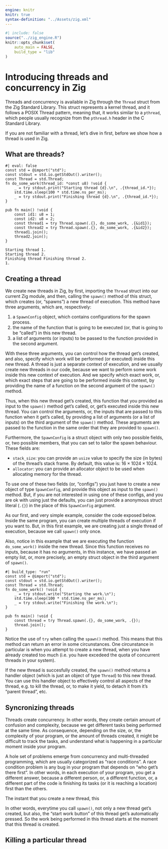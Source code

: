 ```yaml
---
engine: knitr
knitr: true
syntax-definition: "../Assets/zig.xml"
---
```


```r
#| include: false
source("../zig_engine.R")
knitr::opts_chunk$set(
    auto_main = FALSE,
    build_type = "lib"
)
```



# Introducing threads and concurrency in Zig

Threads and concurrency is available in Zig through the `Thread` struct
from the Zig Standard Library. This struct represents a kernel thread, and it follows a POSIX Thread pattern,
meaning that, it works similar to a `pthread`, which people usually recognize from the `pthread.h` header
in the C Standard Library.

If you are not familiar with a thread, let's dive in first, before we show how a
thread is used in Zig.


## What are threads?



```zig
#| eval: false
const std = @import("std");
const stdout = std.io.getStdOut().writer();
const Thread = std.Thread;
fn do_some_work(thread_id: *const u8) !void {
    _ = try stdout.print("Starting thread {d}.\n", .{thread_id.*});
    std.time.sleep(100 * std.time.ns_per_ms);
    _ = try stdout.print("Finishing thread {d}.\n", .{thread_id.*});
}

pub fn main() !void {
    const id1: u8 = 1;
    const id2: u8 = 2;
    const thread1 = try Thread.spawn(.{}, do_some_work, .{&id1});
    const thread2 = try Thread.spawn(.{}, do_some_work, .{&id2});
    thread1.join();
    thread2.join();
}
```

```
Starting thread 1.
Starting thread 2.
Finishing thread Finishing thread 2.
1.
```




## Creating a thread

We create new threads in Zig, by first, importing the `Thread` struct into
our current Zig module, and then, calling the `spawn()` method of this struct,
which creates (or, "spawns") a new thread of execution.
This method have three arguments, which are, respectively:

1. a `SpawnConfig` object, which contains configurations for the spawn process.
1. the name of the function that is going to be executed (or, that is going to be "called") in this new thread.
1. a list of arguments (or inputs) to be passed to the function provided in the second argument.

With these three arguments, you can control how the thread get's created, and also, specify which
work will be performed (or executed) inside this new thread. A thread is just a separate context of execution,
and we usually create new threads in our code, because we want to perform some work inside this
new context of execution. And we specify which exact work, or, which exact steps that are going to be
performed inside this context, by providing the name of a function on the second argument of the `spawn()` method.

Thus, when this new thread get's created, this function that you provided as input to the `spawn()`
method get's called, or, get's executed inside this new thread. You can control the
arguments, or, the inputs that are passed to this function when it get's called, by providing
a list of arguments (or a list of inputs) on the third argument of the `spawn()` method.
These arguments are passed to the function in the same order that they are
provided to `spawn()`.

Furthermore, the `SpawnConfig` is a struct object with only two possible fields, or, two possible members, that you
can set to tailor the spawn behaviour. These fields are:

- `stack_size`: you can provide an `usize` value to specify the size (in bytes) of the thread's stack frame. By default, this value is: $16 \times 1024 \times 1024$.
- `allocator`: you can provide an allocator object to be used when allocating memory for the thread.

To use one of these two fields (or, "configs") you just have to create a new object of type `SpawnConfig`,
and provide this object as input to the `spawn()` method. But, if you are not interested in using
one of these configs, and you are ok with using just the defaults, you can just provide a anonymous
struct literal (`.{}`) in the place of this `SpawnConfig` argument.

As our first, and very simple example, consider the code exposed below.
Inside the same program, you can create multiple threads of execution if you want to.
But, in this first example, we are creating just a single thread of execution, because
we call `spawn()` only once.

Also, notice in this example that we are executing the function `do_some_work()`
inside the new thread. Since this function receives no inputs, because it has
no arguments, in this instance, we have passed an empty list, or, more precisely, an empty struct
object in the third argument of `spawn()`.


```zig
#| build_type: "run"
const std = @import("std");
const stdout = std.io.getStdOut().writer();
const Thread = std.Thread;
fn do_some_work() !void {
    _ = try stdout.write("Starting the work.\n");
    std.time.sleep(100 * std.time.ns_per_ms);
    _ = try stdout.write("Finishing the work.\n");
}

pub fn main() !void {
    const thread = try Thread.spawn(.{}, do_some_work, .{});
    thread.join();
}
```

Notice the use of `try` when calling the `spawn()` method. This means
that this method can return an error in some circunstances. One circunstance
in particular is when you attempt to create a new thread, when you have already
created too much (i.e. you have excedeed the quota of concurrent threads in your system).

If the new thread is succesfully created, the `spawn()` method returns a handler
object (which is just an object of type `Thread`) to this new thread. You can use
this handler object to effectively control all aspects of the thread, e.g. to kill the thread,
or, to make it yield, to detach it from it's "parent thread", etc.


## Syncronizing threads

Threads create concurrency. In other words, they create certain amount of confusion and complexity,
because we get different tasks being performed at the same time. As consequence, depending on the
size, or, the complexity of your program, or the amount of threads created, it might be difficult
to track the tasks, and understand what is happening in a particular moment inside your program.

A hole set of problems emerge from concurrency and multi-threaded programming, which are usually
categorized as "race conditions". A race condition problem is any bug in your program that depends
on "who get's there first". In other words, in each execution of your program,
you get a different answer, because a different person, or, a different function, or, a different part of the code is finishing
its tasks (or it is reaching a location) first than the others.

The instant that you create a new thread, this 

In other words, everytime you call `spawn()`, not only a new thread get's created,
but also, the "start work button" of this thread get's automatically pressed.
So the work being performed in this thread starts at the moment that this thread is created.


## Killing a particular thread




